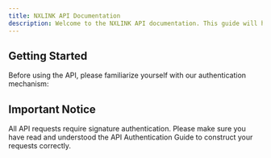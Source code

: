 ```yaml
---
title: NXLINK API Documentation
description: Welcome to the NXLINK API documentation. This guide will help you integrate and use our API services.
---
```


## Getting Started

Before using the API, please familiarize yourself with our authentication mechanism:

<Cards>
  <I18nCard title="API Authentication Guide" href="/docs/aiagent/apiauth" />
  <I18nCard title="API Reference" href="/docs/aiagent/api/index" />
</Cards>

## Important Notice

All API requests require signature authentication. Please make sure you have read and understood the <DynamicLink href="/[lang]/docs/aiagent/apiauth">API Authentication Guide</DynamicLink> to construct your requests correctly. 
